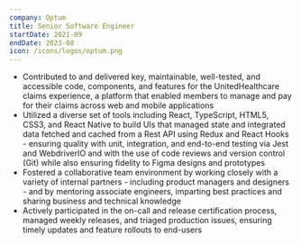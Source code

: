```yaml
---
company: Optum
title: Senior Software Engineer
startDate: 2021-09
endDate: 2023-08
icon: /icons/logos/optum.png
---
```


- Contributed to and delivered key, maintainable, well-tested, and accessible code, components, and features for the UnitedHealthcare claims experience, a platform that enabled members to manage and pay for their claims across web and mobile applications
- Utilized a diverse set of tools including React, TypeScript, HTML5, CSS3, and React Native to build UIs that managed state and integrated data fetched and cached from a Rest API using Redux and React Hooks - ensuring quality with unit, integration, and end-to-end testing via Jest and WebdriverIO and with the use of code reviews and version control (Git) while also ensuring fidelity to Figma designs and prototypes
- Fostered a collaborative team environment by working closely with a variety of internal partners - including product managers and designers - and by mentoring associate engineers, imparting best practices and sharing business and technical knowledge
- Actively participated in the on-call and release certification process, managed weekly releases, and triaged production issues, ensuring timely updates and feature rollouts to end-users
